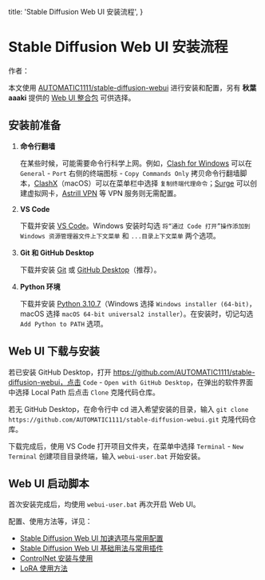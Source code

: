   title: 'Stable Diffusion Web UI 安装流程',
}


# Stable Diffusion Web UI 安装流程


作者：<Authors names="ciaochaos" />


本文使用 [AUTOMATIC1111/stable-diffusion-webui](https://github.com/AUTOMATIC1111/stable-diffusion-webui#installation-and-running) 进行安装和配置，另有 **秋葉 aaaki** 提供的 [Web UI 整合包](https://www.bilibili.com/video/BV17d4y1C73R/) 可供选择。

## 安装前准备

1. **命令行翻墙**

    在某些时候，可能需要命令行科学上网。例如，[Clash for Windows](https://clashforwindows.org/) 可以在 `General` - `Port` 右侧的终端图标 - `Copy Commands Only` 拷贝命令行翻墙脚本，[ClashX](https://clashx.org/)（macOS）可以在菜单栏中选择 `复制终端代理命令`；[Surge](https://nssurge.com/) 可以创建虚拟网卡，[Astrill VPN](https://www.astrill.com/) 等 VPN 服务则无需配置。

2. **VS Code**

    下载并安装 [VS Code](https://code.visualstudio.com/)。Windows 安装时勾选 `将“通过 Code 打开”操作添加到 Windows 资源管理器文件上下文菜单` 和 `...目录上下文菜单` 两个选项。

3. **Git 和 GitHub Desktop**

    下载并安装 [Git](https://git-scm.com/download/win) 或 [GitHub Desktop](https://git-scm.com/download/win)（推荐）。

4. **Python 环境**

    下载并安装 [Python 3.10.7](https://www.python.org/downloads/release/python-3107/)（Windows 选择 `Windows installer (64-bit)`，macOS 选择 `macOS 64-bit universal2 installer`）。在安装时，切记勾选 `Add Python to PATH` 选项。

## Web UI 下载与安装

若已安装 GitHub Desktop，打开 https://github.com/AUTOMATIC1111/stable-diffusion-webui，点击 `Code` - `Open with GitHub Desktop`，在弹出的软件界面中选择 Local Path 后点击 `Clone` 克隆代码仓库。

若无 GitHub Desktop，在命令行中 cd 进入希望安装的目录，输入 `git clone https://github.com/AUTOMATIC1111/stable-diffusion-webui.git` 克隆代码仓库。

下载完成后，使用 VS Code 打开项目文件夹，在菜单中选择 `Terminal` - `New Terminal` 创建项目目录终端，输入 `webui-user.bat` 开始安装。

## Web UI 启动脚本

首次安装完成后，均使用 `webui-user.bat` 再次开启 Web UI。

配置、使用方法等，详见：

* [Stable Diffusion Web UI 加速选项与常用配置](./webui-config)
* [Stable Diffusion Web UI 基础用法与常用插件](./webui-usage)
* [ControlNet 安装与使用](./controlnet)
* [LoRA 使用方法](./lora)